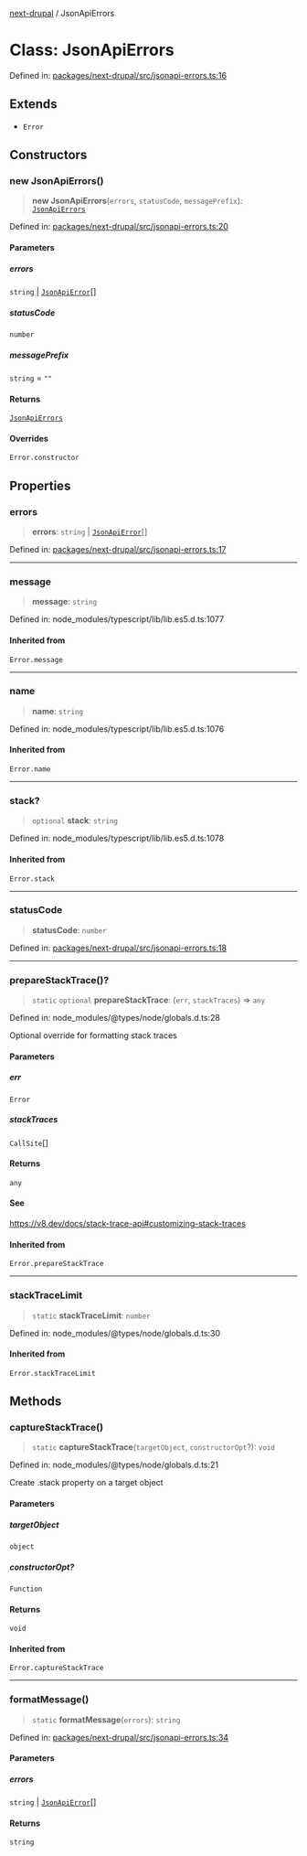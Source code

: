 [next-drupal](../globals.mdx) / JsonApiErrors

# Class: JsonApiErrors

Defined in: [packages/next-drupal/src/jsonapi-errors.ts:16](https://github.com/chapter-three/next-drupal/blob/b814feb907442ea504825c35810c973aeb865442/packages/next-drupal/src/jsonapi-errors.ts#L16)

## Extends

- `Error`

## Constructors

### new JsonApiErrors()

> **new JsonApiErrors**(`errors`, `statusCode`, `messagePrefix`): [`JsonApiErrors`](JsonApiErrors.mdx)

Defined in: [packages/next-drupal/src/jsonapi-errors.ts:20](https://github.com/chapter-three/next-drupal/blob/b814feb907442ea504825c35810c973aeb865442/packages/next-drupal/src/jsonapi-errors.ts#L20)

#### Parameters

##### errors

`string` | [`JsonApiError`](../interfaces/JsonApiError.mdx)[]

##### statusCode

`number`

##### messagePrefix

`string` = `""`

#### Returns

[`JsonApiErrors`](JsonApiErrors.mdx)

#### Overrides

`Error.constructor`

## Properties

### errors

> **errors**: `string` \| [`JsonApiError`](../interfaces/JsonApiError.mdx)[]

Defined in: [packages/next-drupal/src/jsonapi-errors.ts:17](https://github.com/chapter-three/next-drupal/blob/b814feb907442ea504825c35810c973aeb865442/packages/next-drupal/src/jsonapi-errors.ts#L17)

---

### message

> **message**: `string`

Defined in: node_modules/typescript/lib/lib.es5.d.ts:1077

#### Inherited from

`Error.message`

---

### name

> **name**: `string`

Defined in: node_modules/typescript/lib/lib.es5.d.ts:1076

#### Inherited from

`Error.name`

---

### stack?

> `optional` **stack**: `string`

Defined in: node_modules/typescript/lib/lib.es5.d.ts:1078

#### Inherited from

`Error.stack`

---

### statusCode

> **statusCode**: `number`

Defined in: [packages/next-drupal/src/jsonapi-errors.ts:18](https://github.com/chapter-three/next-drupal/blob/b814feb907442ea504825c35810c973aeb865442/packages/next-drupal/src/jsonapi-errors.ts#L18)

---

### prepareStackTrace()?

> `static` `optional` **prepareStackTrace**: (`err`, `stackTraces`) => `any`

Defined in: node_modules/@types/node/globals.d.ts:28

Optional override for formatting stack traces

#### Parameters

##### err

`Error`

##### stackTraces

`CallSite`[]

#### Returns

`any`

#### See

https://v8.dev/docs/stack-trace-api#customizing-stack-traces

#### Inherited from

`Error.prepareStackTrace`

---

### stackTraceLimit

> `static` **stackTraceLimit**: `number`

Defined in: node_modules/@types/node/globals.d.ts:30

#### Inherited from

`Error.stackTraceLimit`

## Methods

### captureStackTrace()

> `static` **captureStackTrace**(`targetObject`, `constructorOpt`?): `void`

Defined in: node_modules/@types/node/globals.d.ts:21

Create .stack property on a target object

#### Parameters

##### targetObject

`object`

##### constructorOpt?

`Function`

#### Returns

`void`

#### Inherited from

`Error.captureStackTrace`

---

### formatMessage()

> `static` **formatMessage**(`errors`): `string`

Defined in: [packages/next-drupal/src/jsonapi-errors.ts:34](https://github.com/chapter-three/next-drupal/blob/b814feb907442ea504825c35810c973aeb865442/packages/next-drupal/src/jsonapi-errors.ts#L34)

#### Parameters

##### errors

`string` | [`JsonApiError`](../interfaces/JsonApiError.mdx)[]

#### Returns

`string`
